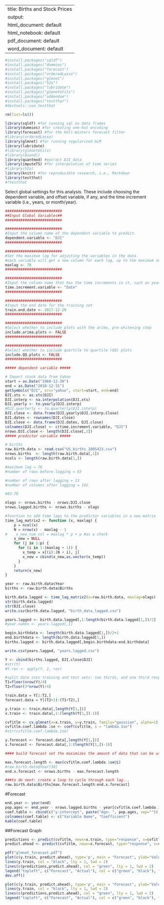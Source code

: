
---
title: Births and Stock Prices
output:
  html_document: default
  html_notebook: default
  pdf_document: default
  word_document: default
---




```r
#install.packages("sqldf")
#install.packages("dummies")
#install.packages("forecast")
#install.packages("orderedLasso")
#install.packages("glmnet")
#install.packages("h2o")
#install.packages("lubridate")
#install.packages("glmnetUtils")
#install.packages("addendum")
#install.packages("testthat")
#devtools::use_testthat

rm(list=ls())

library(sqldf) #for running sql on data frames
library(dummies) #for creating one-hot encoding
library(forecast) #for the Holt-Winters forecast filter
#library(orderedLasso)
library(glmnet) #for running regularized GLM
library(lubridate)
#library(glmnetUtils)
#library(Quandl)
library(quantmod) #extract DJI data
library(imputeTS) #for interpolation of time series
#library(h2o)
library(knitr) #for reproducible research, i.e., Markdown
library(testthat)
#?testthat

```

Select global settings for this analysis.  These include choosing the dependent variable, and offset variable, if any, and the time increment variable (i.e., years, or month/year).


```r
##########################
##Input Global Variables##
##########################

##########################
#Input the column name of the dependent variable to predict.
dependent.variable <- "DJI"
##########################

##########################
#Set the maximum lag for adjusting the variables in the data.
#each variable will get a new column for each lag, up to the maximum set here.
maxlag <- 70
##########################

##########################
#Input the column name that has the time increments in it, such as years, or year/months.
time.increment.variable <- "Date"
##########################

##########################
#Input the end date for the training set
train.end.date <- 2017-12-29
##########################

##########################
#Select whether to include plots with the arima, pre-whitening step
include.arima.plots <- FALSE
##########################

##########################
#Select whether to include quartile to quartile (QQ) plots
include.QQ.plots <- FALSE
##########################

##### dependent variable #####

# Import stock data from Yahoo
start = as.Date("1960-12-30")
end = as.Date("2018-12-31")
getSymbols("DJI", src="yahoo", start=start, end=end)
DJI.xts <- as.xts(DJI)
DJI.interp <- na.interpolation(DJI.xts)
DJI.yearly <- to.yearly(DJI.interp)
#DJI.quarterly <- to.quarterly(DJI.interp)
DJI.close <- data.frame(DJI.yearly$DJI.interp.Close)
DJI.dates <- rownames(DJI.close)
DJI.close <- data.frame(DJI.dates, DJI.close)
colnames(DJI.close) <- c(time.increment.variable, "DJI")
nrows.DJI.close <- length(DJI.close[,1])
##### predictor variable #####

# births
raw.birth.data <- read.csv("US_births_1005423.csv")
nrows.births  <- length(raw.birth.data[,1])
ncols <- length(raw.birth.data[1,])

#maximum lag = 70
#number of rows before lagging = 83

#number of rows after lagging = 13
#number of columns after lagging = 142

#83-70

nlags <- nrows.births - nrows.DJI.close
nrows.lagged.births <- nrows.births - nlags

#function to add time lags to the predictor variables in a new matrix
time_lag_matrix2 <- function (x, maxlag) {
    p = ncol(x)
    N = nrow(x) - maxlag - 1
#    x_new_num_col = maxlag * p + p #as a check
    x_new = NULL
    for (j in 1:p) {
      for (i in 1:(maxlag + 1)) {
        x_temp = x[(i):(N + i), j]
        x_new = cbind(x_new,as.vector(x_temp))
      }
    }
    return(x_new)
}

year <- raw.birth.data$Year
births <- raw.birth.data$Births

birth.data.lagged <- time_lag_matrix2(x=raw.birth.data, maxlag=nlags)
str(birth.data.lagged)
str(DJI.close)
write.csv(birth.data.lagged, "birth_data_lagged.csv")

years.lagged <- birth.data.lagged[,1:length(birth.data.lagged[1,])/2]
#year.names <- years.lagged[,1]

begin.birthdata <- length(birth.data.lagged[1,])/2+1
end.birthdata <- length(birth.data.lagged[1,])
births.lagged <- birth.data.lagged[,begin.birthdata:end.birthdata]

write.csv(years.lagged, "years.lagged.csv")

Y <- cbind(births.lagged, DJI.close$DJI)
#str(Y)
#Y.rev <- apply(Y, 2, rev)

#split data into training and test sets: two thirds, and one third respectively
T1=floor(nrow(Y)/4)
T2=floor(3*nrow(Y)/4)

train.data = Y[1:T2,]
forecast.data = Y[(T2+1):(T1+T2),]

y.train <- train.data[,length(Y[1,])]
x.train <- train.data[,1:(length(Y[1,])-1)]

cvfitlm <- cv.glmnet(x=x.train, y=y.train, family="gaussian", alpha=1)
cvfitlm.coef.lambda.1se <- coef(cvfitlm, s = "lambda.1se")
#str(cvfitlm.coef.lambda.1se)

y.forecast <- forecast.data[,length(Y[1,])]
x.forecast <- forecast.data[,1:(length(Y[1,])-1)]

#### build forecast set the maximizes the amount of data that can be used

max.forecast.length <- max(cvfitlm.coef.lambda.1se@i)
#raw.birth.data$Year[30]
end.x.forecast <- nrows.births - max.forecast.length

###to do next: create a loop to cycle through each lag...
raw.birth.data$Births[max.forecast.length:end.x.forecast]

```

#Forecast

```r
end.year <- year(end)
pop.ages <- end.year - nrows.lagged.births - year[cvfitlm.coef.lambda.1se@i]
coef.table <- cbind(c("y-intercept", paste("Age: ", pop.ages, sep="")), round(cvfitlm.coef.lambda.1se@x, 5))
colnames(coef.table) <- c("Variable Name", "Coefficient")
kable(coef.table)

```

##Forecast Graph

```r

predictions <- predict(cvfitlm, newx=x.train, type="response", s=cvfitlm$lambda.1se)
predict.ahead <- predict(cvfitlm, newx=x.forecast, type="response", s=cvfitlm$lambda.1se)

pdf("glmnet_forecast.pdf")
plot(c(y.train, predict.ahead), type='p', main = "Forecast", ylab="Values", xlab="Time")
lines(y.train, col = "black", lty = 1, lwd = 2)
lines(c(predictions,predict.ahead), col = "green", lty = 1, lwd = 2)
legend("topleft", c("Forecast", "Actual"), col = c("green", "black"), text.col = "black", lty = c(1, 1, 1, 1, 2), lwd = c(2, 2, 2, 1, 2), merge = TRUE, bg = 'gray90', cex = .75)
dev.off()

plot(c(y.train, predict.ahead), type='p', main = "Forecast", ylab="Values", xlab="Time")
lines(y.train, col = "black", lty = 1, lwd = 2)
lines(c(predictions,predict.ahead), col = "green", lty = 1, lwd = 2)
legend("topleft", c("Forecast", "Actual"), col = c("green", "black"), text.col = "black", lty = c(1, 1, 1, 1, 2), lwd = c(2, 2, 2, 1, 2), merge = TRUE, bg = 'gray90', cex = .75)

```
